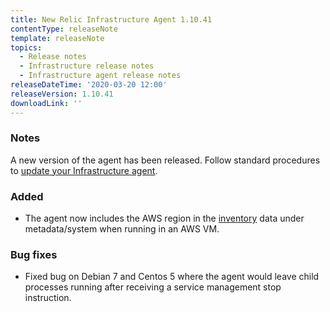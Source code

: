 ```yaml
---
title: New Relic Infrastructure Agent 1.10.41
contentType: releaseNote
template: releaseNote
topics:
  - Release notes
  - Infrastructure release notes
  - Infrastructure agent release notes
releaseDateTime: '2020-03-20 12:00'
releaseVersion: 1.10.41
downloadLink: ''
---
```


### Notes

A new version of the agent has been released. Follow standard procedures to [update your Infrastructure agent](/docs/infrastructure/new-relic-infrastructure/installation/update-infrastructure-agent).

### Added

* The agent now includes the AWS region in the [inventory](/docs/infrastructure/infrastructure-ui-pages/infra-ui-pages/infrastructure-inventory-page-search-your-entire-infrastructure) data under metadata/system when running in an AWS VM.

### Bug fixes

* Fixed bug on Debian 7 and Centos 5 where the agent would leave child processes running after receiving a service management stop instruction.
